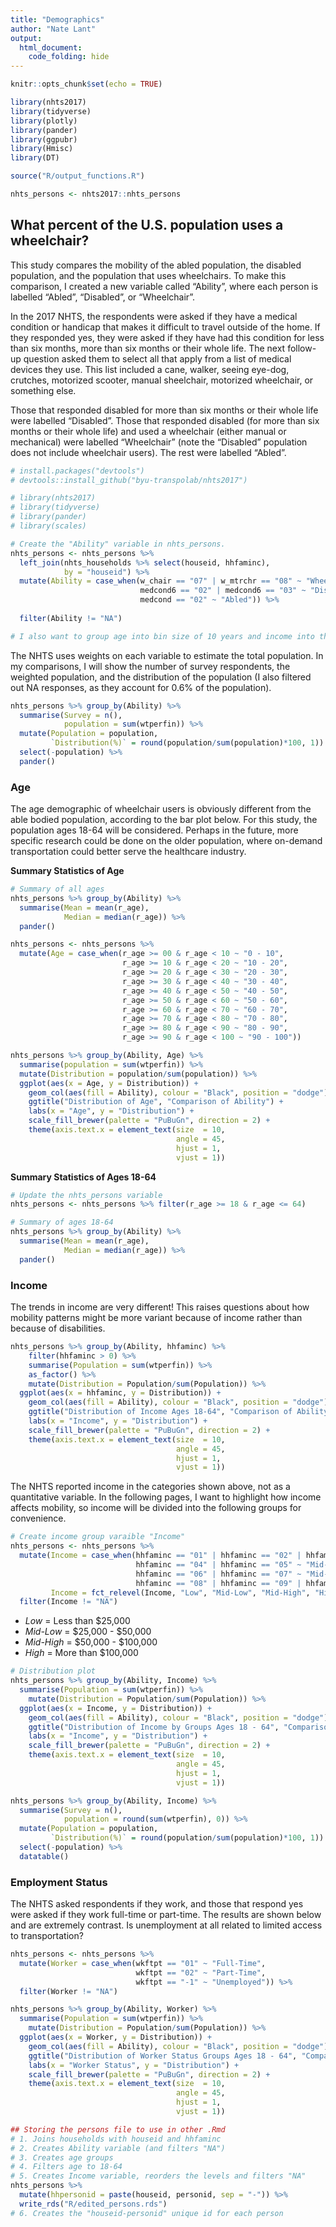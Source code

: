 ```yaml
---
title: "Demographics"
author: "Nate Lant"
output: 
  html_document:
    code_folding: hide
---
```


```r
knitr::opts_chunk$set(echo = TRUE)

library(nhts2017)
library(tidyverse)
library(plotly)
library(pander)
library(ggpubr)
library(Hmisc)
library(DT)

source("R/output_functions.R")

nhts_persons <- nhts2017::nhts_persons
```

## What percent of the U.S. population uses a wheelchair?
This study compares the mobility of the abled population, the disabled population, and the population that uses wheelchairs. To make this comparison, I created a new variable called "Ability", where each person is labelled "Abled", "Disabled", or "Wheelchair".

In the 2017 NHTS, the respondents were asked if they have a medical condition or handicap that makes it difficult to travel outside of the home. If they responded yes, they were asked if they have had this condition for less than six months, more than six months or their whole life. The next follow-up question asked them to select all that apply from a list of medical devices they use. This list included a cane, walker, seeing eye-dog, crutches, motorized scooter, manual sheelchair, motorized wheelchair, or something else.

Those that responded disabled for more than six months or their whole life were labelled "Disabled". Those that responded disabled (for more than six months or their whole life) and used a wheelchair (either manual or mechanical) were labelled "Wheelchair" (note the "Disabled" population does not include wheelchair users). The rest were labelled "Abled".

```r
# install.packages("devtools")
# devtools::install_github("byu-transpolab/nhts2017")

# library(nhts2017)
# library(tidyverse)
# library(pander)
# library(scales)

# Create the "Ability" variable in nhts_persons.
nhts_persons <- nhts_persons %>% 
  left_join(nhts_households %>% select(houseid, hhfaminc), 
            by = "houseid") %>%
  mutate(Ability = case_when(w_chair == "07" | w_mtrchr == "08" ~ "Wheelchair",
                             medcond6 == "02" | medcond6 == "03" ~ "Disabled",  
                             medcond == "02" ~ "Abled")) %>% 
  
  filter(Ability != "NA")

# I also want to group age into bin size of 10 years and income into three groups, "low", "med", and "high"

```

The NHTS uses weights on each variable to estimate the total population. In my comparisons, I will show the number of survey respondents, the weighted population, and the distribution of the population (I also filtered out NA responses, as they account for 0.6% of the population).

```r
nhts_persons %>% group_by(Ability) %>%
  summarise(Survey = n(),
            population = sum(wtperfin)) %>%
  mutate(Population = population,
         `Distribution(%)` = round(population/sum(population)*100, 1)) %>%
  select(-population) %>%
  pander()
```


### Age

The age demographic of wheelchair users is obviously different from the able bodied population, according to the bar plot below. For this study, the population ages 18-64 will be considered. Perhaps in the future, more specific research could be done on the older population, where on-demand transportation could better serve the healthcare industry. 

**Summary Statistics of Age**
```r
# Summary of all ages
nhts_persons %>% group_by(Ability) %>%
  summarise(Mean = mean(r_age),
            Median = median(r_age)) %>%
  pander()
```

```r
nhts_persons <- nhts_persons %>% 
  mutate(Age = case_when(r_age >= 00 & r_age < 10 ~ "0 - 10",
                         r_age >= 10 & r_age < 20 ~ "10 - 20",
                         r_age >= 20 & r_age < 30 ~ "20 - 30",
                         r_age >= 30 & r_age < 40 ~ "30 - 40",
                         r_age >= 40 & r_age < 50 ~ "40 - 50",
                         r_age >= 50 & r_age < 60 ~ "50 - 60",
                         r_age >= 60 & r_age < 70 ~ "60 - 70",
                         r_age >= 70 & r_age < 80 ~ "70 - 80",
                         r_age >= 80 & r_age < 90 ~ "80 - 90",
                         r_age >= 90 & r_age < 100 ~ "90 - 100"))  

nhts_persons %>% group_by(Ability, Age) %>%
  summarise(population = sum(wtperfin)) %>%
  mutate(Distribution = population/sum(population)) %>%
  ggplot(aes(x = Age, y = Distribution)) + 
    geom_col(aes(fill = Ability), colour = "Black", position = "dodge") +
    ggtitle("Distribution of Age", "Comparison of Ability") +
    labs(x = "Age", y = "Distribution") +
    scale_fill_brewer(palette = "PuBuGn", direction = 2) + 
    theme(axis.text.x = element_text(size  = 10, 
                                     angle = 45,
                                     hjust = 1,
                                     vjust = 1))
```



**Summary Statistics of Ages 18-64**
```r
# Update the nhts_persons variable
nhts_persons <- nhts_persons %>% filter(r_age >= 18 & r_age <= 64)

# Summary of ages 18-64
nhts_persons %>% group_by(Ability) %>%
  summarise(Mean = mean(r_age),
            Median = median(r_age)) %>%
  pander()
```


### Income
The trends in income are very different! This raises questions about how mobility patterns might be more variant because of income rather than because of disabilities.


```r
nhts_persons %>% group_by(Ability, hhfaminc) %>%
    filter(hhfaminc > 0) %>%
    summarise(Population = sum(wtperfin)) %>%
    as_factor() %>%
    mutate(Distribution = Population/sum(Population)) %>%
  ggplot(aes(x = hhfaminc, y = Distribution)) + 
    geom_col(aes(fill = Ability), colour = "Black", position = "dodge") +
    ggtitle("Distribution of Income Ages 18-64", "Comparison of Ability") +
    labs(x = "Income", y = "Distribution") +
    scale_fill_brewer(palette = "PuBuGn", direction = 2) + 
    theme(axis.text.x = element_text(size  = 10, 
                                     angle = 45,
                                     hjust = 1,
                                     vjust = 1))
```

The NHTS reported income in the categories shown above, not as a quantitative variable. In the following pages, I want to highlight how income affects mobility, so income will be divided into the following groups for convenience.


```r
# Create income group varaible "Income"
nhts_persons <- nhts_persons %>%
  mutate(Income = case_when(hhfaminc == "01" | hhfaminc == "02" | hhfaminc == "03" ~ "Low",
                            hhfaminc == "04" | hhfaminc == "05" ~ "Mid-Low",
                            hhfaminc == "06" | hhfaminc == "07" ~ "Mid-High",
                            hhfaminc == "08" | hhfaminc == "09" | hhfaminc == "10" | hhfaminc == "11" ~ "High"),
         Income = fct_relevel(Income, "Low", "Mid-Low", "Mid-High", "High")) %>%
  filter(Income != "NA")
```

 + *Low* = Less than $25,000
 + *Mid-Low* = \$25,000 - \$50,000
 + *Mid-High* = \$50,000 - \$100,000
 + *High* = More than $100,000
 
```r
# Distribution plot
nhts_persons %>% group_by(Ability, Income) %>%
  summarise(Population = sum(wtperfin)) %>% 
    mutate(Distribution = Population/sum(Population)) %>%
  ggplot(aes(x = Income, y = Distribution)) + 
    geom_col(aes(fill = Ability), colour = "Black", position = "dodge") +
    ggtitle("Distribution of Income by Groups Ages 18 - 64", "Comparison of Ability") +
    labs(x = "Income", y = "Distribution") +
    scale_fill_brewer(palette = "PuBuGn", direction = 2) + 
    theme(axis.text.x = element_text(size  = 10, 
                                     angle = 45,
                                     hjust = 1,
                                     vjust = 1))
```

```r
nhts_persons %>% group_by(Ability, Income) %>%
  summarise(Survey = n(),
            population = round(sum(wtperfin), 0)) %>%
  mutate(Population = population,
         `Distribution(%)` = round(population/sum(population)*100, 1)) %>%
  select(-population) %>%
  datatable()
```

### Employment Status
The NHTS asked respondents if they work, and those that respond yes were asked if they work full-time or part-time. The results are shown below and are extremely contrast. Is unemployment at all related to limited access to transportation?
```r
nhts_persons <- nhts_persons %>%
  mutate(Worker = case_when(wkftpt == "01" ~ "Full-Time",
                            wkftpt == "02" ~ "Part-Time",
                            wkftpt == "-1" ~ "Unemployed")) %>%
  filter(Worker != "NA")

nhts_persons %>% group_by(Ability, Worker) %>%
  summarise(Population = sum(wtperfin)) %>% 
    mutate(Distribution = Population/sum(Population)) %>%
  ggplot(aes(x = Worker, y = Distribution)) + 
    geom_col(aes(fill = Ability), colour = "Black", position = "dodge") +
    ggtitle("Distribution of Worker Status Groups Ages 18 - 64", "Comparison of Ability") +
    labs(x = "Worker Status", y = "Distribution") +
    scale_fill_brewer(palette = "PuBuGn", direction = 2) + 
    theme(axis.text.x = element_text(size  = 10, 
                                     angle = 45,
                                     hjust = 1,
                                     vjust = 1))
```
 
```r
## Storing the persons file to use in other .Rmd
# 1. Joins households with houseid and hhfaminc
# 2. Creates Ability variable (and filters "NA")
# 3. Creates age groups
# 4. Filters age to 18-64
# 5. Creates Income variable, reorders the levels and filters "NA"
nhts_persons %>%
  mutate(hhpersonid = paste(houseid, personid, sep = "-")) %>% 
  write_rds("R/edited_persons.rds") 
# 6. Creates the "houseid-personid" unique id for each person
```
 
 